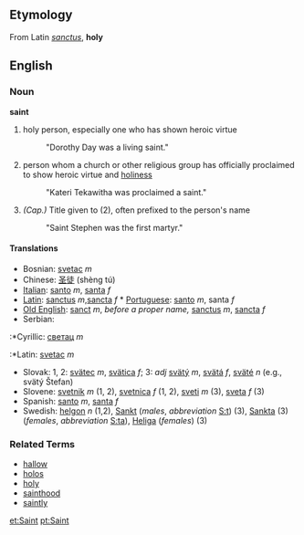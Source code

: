 ==Etymology==
From Latin ''[[sanctus]]'', '''holy'''

==English==
===Noun===
'''saint'''

# holy person, especially one who has shown heroic virtue
#: "Dorothy Day was a living saint."
# person whom a church or other religious group has officially proclaimed to show heroic virtue and [[holiness]] 
#: "Kateri Tekawitha was proclaimed a saint."
# ''(Cap.)'' Title given to (2), often prefixed to the person's name
#: "Saint Stephen was the first martyr."

====Translations====
*Bosnian: [[svetac]] ''m''
*Chinese: [[圣徒]] (shèng tú)
*[[Italian]]: [[santo]] ''m'', [[santa]] ''f''
*[[Latin]]: [[sanctus]] ''m'',[[sancta]] ''f'' * [[Portuguese]]: [[santo]] ''m'', santa ''f'' 
*[[Old English]]: [[sanct]] ''m'', ''before a proper name,'' [[sanctus]] ''m'', [[sancta]] ''f''
*Serbian:
:*Cyrillic: [[светац]] ''m''
:*Latin: [[svetac]] ''m''
*Slovak: 1, 2: [[svätec]] ''m'', [[svätica]] ''f''; 3: ''adj'' [[svätý]] ''m'', [[svätá]] ''f'', [[sväté]] ''n'' (e.g., svätý Štefan)
*Slovene: [[svetnik]] ''m'' (1, 2), [[svetnica]] ''f'' (1, 2), [[sveti]] ''m'' (3), [[sveta]] ''f'' (3)
*Spanish: [[santo]] ''m'', [[santa]] ''f''
*Swedish: [[helgon]] ''n'' (1,2), [[Sankt]] (''males'', ''abbreviation'' [[S:t]]) (3), [[Sankta]] (3) (''females'', ''abbreviation'' [[S:ta]]), [[Heliga]] (''females'') (3)

===Related Terms===
*[[hallow]]
*[[holos]]
*[[holy]]
*[[sainthood]]
*[[saintly]]

[[et:Saint]]
[[pt:Saint]]